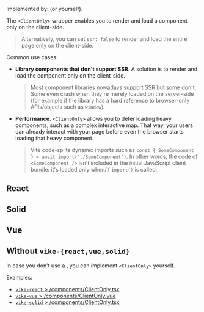 
Implemented by: <UiFrameworkVikeExtension /> (or <Link href="#without-vike-react-vue-solid">yourself</Link>).

The `<ClientOnly>` wrapper enables you to render and load a component only on the client-side.

> Alternatively, you can set <Link href="/ssr">`ssr: false`</Link> to render and load the entire page only on the client-side.

Common use cases:

 - **Library components that don't support SSR**. A solution is to render and load the component only on the client-side.
   > Most component libraries nowadays support SSR but some don't. Some even crash when they're merely loaded on the server-side (for example if the library has a hard reference to browser-only APIs/objects such as `window`).
 - **Performance**. `<ClientOnly>` allows you to defer loading heavy components, such as a complex interactive map. That way, your users can already interact with your page before even the browser starts loading that heavy component.
   > Vite code-splits dynamic imports such as `const { SomeComponent } = await import('./SomeComponent')`. In other words, the code of `<SomeComponent />` isn't included in the initial JavaScript client bundle: it's loaded only when/if `import()` is called.


## React

<ClientOnlyCommon packageName="vike-react" />

## Solid

<ClientOnlyCommon packageName="vike-solid" />

## Vue

<ClientOnlyCommon packageName="vike-vue" />

## Without `vike-{react,vue,solid}`

In case you don't use a <UiFrameworkVikeExtension />, you can implement `<ClientOnly>` yourself.

Examples:
 - [`vike-react` > /components/ClientOnly.tsx](https://github.com/vikejs/vike-react/blob/main/packages/vike-react/src/components/ClientOnly.tsx)
 - [`vike-vue` > /components/ClientOnly.vue](https://github.com/vikejs/vike-vue/blob/main/packages/vike-vue/src/components/ClientOnly.vue)
 - [`vike-solid` > /components/ClientOnly.tsx](https://github.com/vikejs/vike-solid/blob/main/vike-solid/components/ClientOnly.tsx)
